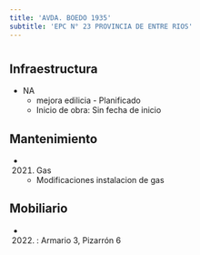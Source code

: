 ```yaml
---
title: 'AVDA. BOEDO 1935'
subtitle: 'EPC N° 23 PROVINCIA DE ENTRE RIOS'
---
```


#
## Infraestructura

* NA 
    + mejora edilicia - Planificado 
    + Inicio de obra: Sin fecha de inicio 






## Mantenimiento

*  (2021) Gas 
    + Modificaciones instalacion de gas





## Mobiliario

*  (2022) : Armario 3, Pizarrón 6 



